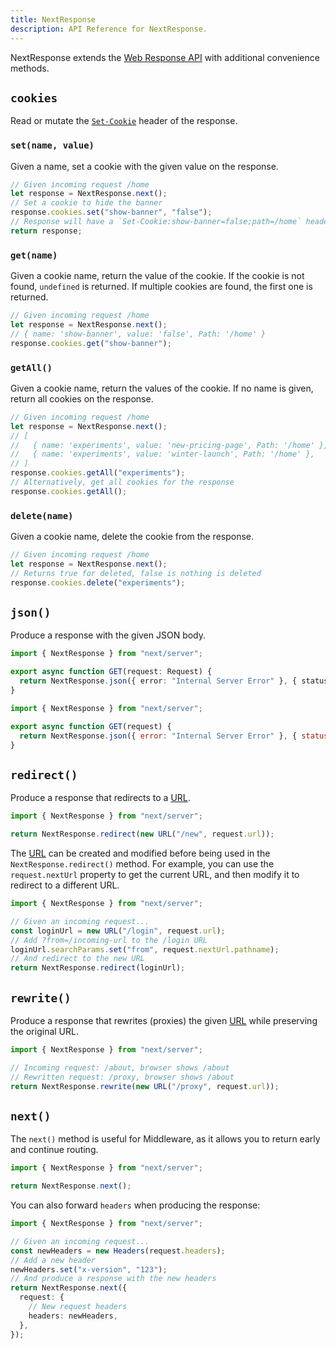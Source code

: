 ```yaml
---
title: NextResponse
description: API Reference for NextResponse.
---
```


NextResponse extends the [Web Response API](https://developer.mozilla.org/en-US/docs/Web/API/Response) with additional convenience methods.

## `cookies`

Read or mutate the [`Set-Cookie`](https://developer.mozilla.org/en-US/docs/Web/HTTP/Headers/Set-Cookie) header of the response.

### `set(name, value)`

Given a name, set a cookie with the given value on the response.

```ts
// Given incoming request /home
let response = NextResponse.next();
// Set a cookie to hide the banner
response.cookies.set("show-banner", "false");
// Response will have a `Set-Cookie:show-banner=false;path=/home` header
return response;
```

### `get(name)`

Given a cookie name, return the value of the cookie. If the cookie is not found, `undefined` is returned. If multiple cookies are found, the first one is returned.

```ts
// Given incoming request /home
let response = NextResponse.next();
// { name: 'show-banner', value: 'false', Path: '/home' }
response.cookies.get("show-banner");
```

### `getAll()`

Given a cookie name, return the values of the cookie. If no name is given, return all cookies on the response.

```ts
// Given incoming request /home
let response = NextResponse.next();
// [
//   { name: 'experiments', value: 'new-pricing-page', Path: '/home' },
//   { name: 'experiments', value: 'winter-launch', Path: '/home' },
// ]
response.cookies.getAll("experiments");
// Alternatively, get all cookies for the response
response.cookies.getAll();
```

### `delete(name)`

Given a cookie name, delete the cookie from the response.

```ts
// Given incoming request /home
let response = NextResponse.next();
// Returns true for deleted, false is nothing is deleted
response.cookies.delete("experiments");
```

## `json()`

Produce a response with the given JSON body.

```ts title="app/api/route.ts" switcher
import { NextResponse } from "next/server";

export async function GET(request: Request) {
  return NextResponse.json({ error: "Internal Server Error" }, { status: 500 });
}
```

```js title="app/api/route.js" switcher
import { NextResponse } from "next/server";

export async function GET(request) {
  return NextResponse.json({ error: "Internal Server Error" }, { status: 500 });
}
```

## `redirect()`

Produce a response that redirects to a [URL](https://developer.mozilla.org/en-US/docs/Web/API/URL).

```ts
import { NextResponse } from "next/server";

return NextResponse.redirect(new URL("/new", request.url));
```

The [URL](https://developer.mozilla.org/en-US/docs/Web/API/URL) can be created and modified before being used in the `NextResponse.redirect()` method. For example, you can use the `request.nextUrl` property to get the current URL, and then modify it to redirect to a different URL.

```ts
import { NextResponse } from "next/server";

// Given an incoming request...
const loginUrl = new URL("/login", request.url);
// Add ?from=/incoming-url to the /login URL
loginUrl.searchParams.set("from", request.nextUrl.pathname);
// And redirect to the new URL
return NextResponse.redirect(loginUrl);
```

## `rewrite()`

Produce a response that rewrites (proxies) the given [URL](https://developer.mozilla.org/en-US/docs/Web/API/URL) while preserving the original URL.

```ts
import { NextResponse } from "next/server";

// Incoming request: /about, browser shows /about
// Rewritten request: /proxy, browser shows /about
return NextResponse.rewrite(new URL("/proxy", request.url));
```

## `next()`

The `next()` method is useful for Middleware, as it allows you to return early and continue routing.

```ts
import { NextResponse } from "next/server";

return NextResponse.next();
```

You can also forward `headers` when producing the response:

```ts
import { NextResponse } from "next/server";

// Given an incoming request...
const newHeaders = new Headers(request.headers);
// Add a new header
newHeaders.set("x-version", "123");
// And produce a response with the new headers
return NextResponse.next({
  request: {
    // New request headers
    headers: newHeaders,
  },
});
```
